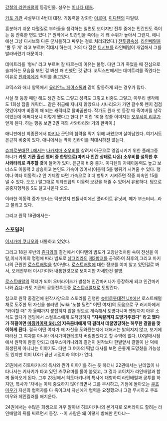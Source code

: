 [[강철의 라인배럴]]의 등장인물. 성우는 [[이나다 테츠]].

[[카토 기관]] 사설부대 4번대 대장.
기동력을 강화한 [[아르마]], [[이다텐]]의 파일럿.

흥분하기 쉬운 다혈질로 부하들을 생각하는 일면도 보이지만 전투 중에는 민간인도 죽이는 등 잔혹한 면도 있다.[* 원작에서 민간인을 죽이는 게 꽤 수위가 높아서 그런지, 애니에선 그냥 디시브와 다른 군사들하고 싸우는 걸로 처리되었다.] [[전투광]]속성. [[라인배럴]]을 '뿔 두 개' 라고 부르며 적대시 하는데, 거의 다 잡은 [[디시브]]를 라인배럴이 개입해서 그를 발라버렸기 때문이다.

데미트리를 '형씨' 라고 부르며 잘 따르는데 이유는 불명. 다만 그가 죽었을 때 진심으로 슬퍼하는 모습을 보인 걸 봐선 꽤 친했던 것 같다. 코믹스판에서는 데미트리를 죽였다는 이유로 [[진라이]]에게 적의를 품고있다.

코믹스와 애니 양쪽에서 [[유리안느 페이스풀]]과 같이 활동하게 되는 경우가 많다.

사실 첫 등장 때만 해도 생긴 것도 그렇고 성격도 그렇고 비중도 그렇고, 아무리 생각해도 1회성 잡졸 캐릭터... 같은 취급에 지나지 않았으나 시나리오가 가면 갈수록 왠지 점점 멋있어지며 비중이 꽤 되는 캐릭터로 탈바꿈한다. 작가도 원래 첫 등장 때 죽여버릴 생각이었는데 어쩌다보니 이렇게 됐다고 한다.[* 이런 1회용 잡졸 이미지는 [[오우세이 리쿠]]가 얻게 된다. 하는 행동 보면 2권 때의 사와타리와 거의 판박이.]

애니판에선 최종전에서 [[마키나]] 군단의 침략을 막기 위해 싸웠으며 살아남았다. 여기서도 은근히 비중이 있다. 애니에서는 딱히 진라이를 적대시하진 않는다.

[[슈퍼로봇대전 L]]에서는 [[나카지마 소우비]]를 살려서 아군으로 영입시키기 위한 플래그중 하나가 '''카토 기관 출신 멤버 중 한명으로(마키나 인간 상태로 나온) 소우비를 설득한 후 사와타리로 격추할 것'''이 들어가 있다. 은근히 비중 증가. 이다텐의 자체이동력도 높고 보너스도 이동력 2 상승이고 본인도 가속이 있어서(이동력 5를 뻥튀기 시켜줄 수 있다. 행여나 여타 이동력+2 인 기체랑 짜면 가속으로 3 더 뻥튀기 시켜주면 작중 최속인 15를 낼 수 있다. 오오.) 말그대로 위타천급의 이동력 보강을 해줄 수 있어서 유용하다. 덤으로 공중지형적응 S도 달고나온다 오오.

이러한 이동력 증가 보너스 덕분인지 팬들사이에선 플라이트 유닛씨, 메가 부스터씨...라고 불리고 있다.

그리고 원작 18권에서는-

=== 스포일러 ===
[[이시가미 쿠니오]]와 내통하고 있었다.

그리고 18권 후반의  [[쥬다]]와의 결전에서 이다텐의 빔포가 고장난것처럼 속여 전선을 이탈,이시가미의 명령에 따라 빔포로 [[샹그리라]]의 [[제3함교]]를 공격하여 최후의,그리고 마키나의 근원인 [[로스트배럴]]을 찾아낸다. [[로스트배럴]]에 대한 정보를 이미 알고 있던걸로 봐서, 오래전부터 이시가미와 내통한것으로 보이지만 자세한건 불명.

[[로스트배럴]]의 팩터가 되어 오버라이드가 발생해 인간마키나가 등장하게 되고 인간마키나와 [[쥬다]]-카토 기관의 공동전투도중 [[로스트배럴]]채로 도망간다.

참고로 원작 종결전에 원작사양으로 스토리를 진행한 [[슈퍼로봇대전 UX]]에선 로스트배럴채로 도주한 뒤 자신을 불러낸 [wiki:"노블 딜런" 어떤 여자]의 도움으로 구 러시아에서 "와야할 때" 가 올때까지 붙잡히지 않을 정도로 계속해서 도망다니며 엔딩까지 아무 소식도 없다가 엔딩에서 스컬포스에게 포착당하자 '''"지옥끝까지 도망가주겠다" 라고 했다가 하필이면 [[마징카이저 SKL]]의 지옥콤비에게 딱 걸려서 데꿀멍당하는 허무한 결말을 맞이하게 된다.''' 결국 어떤 여자가 왜 자신을 도와줬는지에 대해서는 밝혀지지 않고, 보기에 따라선 그 여자뿐 아니라 이시가미한테조차 버림받았다고 할 수밖에 없다. UX발매시점에서 원작이 완결 안되고 데우스마키나와의 결전이 원작보다 한발앞서 결말이 난 덕에 희생된게 아니냐는 이야기도. 다만 그 여자의 떡밥 대사를 보면 운좋게 도망쳤을 가능성도 있지만 이미 UX가 끝난 시점이라 의미가 없다. 

21권에서 히토마키나의 특사와 뭔가 이야기를 하는 듯 하더니 22권에서는 난데없이 나타나서는 키사키가 타고 있던 츠쿠요미를 몰아 붙였고, 그 결과 코이치가 라인배럴과 함께 돌아오게 된다. 그후 23권에서 히토마키나의 특사에 대항하여 라인배럴과 공투를 하지만, 특사가 '자네는 이제 중요하지 않아'라면서 그를 무시하고, 기점에 돌아오는 [[쿠죠 미우]]가 자신의 협력자를 다 죽이고서 자신에게 협력을 요청했으나 그걸 무시하고 쿠죠 미우와 페인킬러를 해치운다.

24권에서는 수많은 희생으로 겨우 알아낸 히토마키나의 본거지로 오버라이드 할려는 라인배럴의 뒤를 찌르면서 등장. --이 사람은 왜 이렇게 방해만 한다냐--
